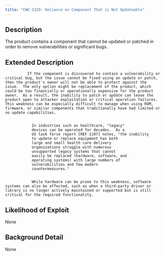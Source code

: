 ```yaml
---
title: "CWE-1329: Reliance on Component That is Not Updateable"
---
```


## Description
The product contains a component that cannot be updated or patched in order to remove vulnerabilities or significant bugs.

## Extended Description


			  If the component is discovered to contain a vulnerability or critical bug, but the issue cannot be fixed using an update or patch, then the product's owner will not be able to protect against the issue.  The only option might be replacement of the product, which could be too financially or operationally expensive for the product owner.  As a result, the inability to patch or update can leave the product open to attacker exploitation or critical operation failures. This weakness can be especially difficult to manage when using ROM, firmware, or similar components that traditionally have had limited or no update capabilities.
			  

			    In industries such as healthcare, "legacy"
			    devices can be operated for decades.  As a
			    US task force report [REF-1197] notes, "the inability
			    to update or replace equipment has both
			    large and small health care delivery
			    organizations struggle with numerous
			    unsupported legacy systems that cannot
			    easily be replaced (hardware, software, and
			    operating systems) with large numbers of
			    vulnerabilities and few modern
			    countermeasures."
			    

			    While hardware can be prone to this weakness, software systems can also be affected, such as when a third-party driver or library is no longer actively maintained or supported but is still critical for the required functionality.


## Likelihood of Exploit
None

## Background Detail
None
        